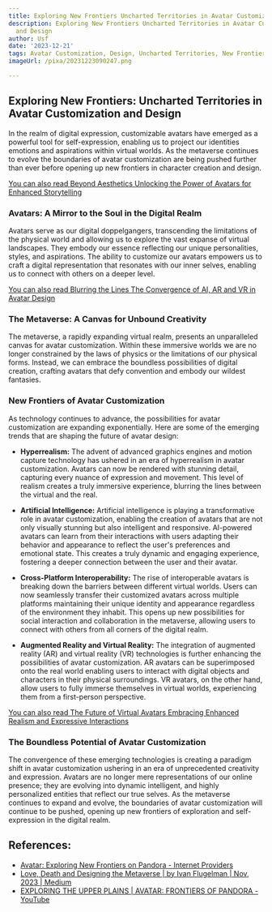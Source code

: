 ```yaml
---
title: Exploring New Frontiers Uncharted Territories in Avatar Customization and Design
description: Exploring New Frontiers Uncharted Territories in Avatar Customization
  and Design
author: Usf
date: '2023-12-21'
tags: Avatar Customization, Design, Uncharted Territories, New Frontiers, Exploration
imageUrl: /pixa/20231223090247.png

---
```

## Exploring New Frontiers: Uncharted Territories in Avatar Customization and Design

In the realm of digital expression, customizable avatars have emerged as a powerful tool for self-expression,  enabling us to project our identities emotions and aspirations within virtual worlds. As the metaverse continues to evolve the boundaries of avatar  customization are being pushed  further than ever before opening  up new frontiers in  character creation and design.

[You can also read Beyond Aesthetics Unlocking the Power of Avatars for Enhanced Storytelling](Beyond%20Aesthetics%20Unlocking%20the%20Power%20of%20Avatars%20for%20Enhanced%20Storytelling)


### Avatars:  A Mirror to the Soul in the Digital Realm

Avatars serve as  our  digital  doppelgangers, transcending the limitations  of the physical world and  allowing us to explore the vast  expanse of virtual landscapes. They embody our essence reflecting our unique personalities, styles,  and aspirations.  The ability to  customize our avatars empowers us to craft a digital representation that resonates with our inner selves, enabling us to  connect with others on a deeper level.

[You can also read Blurring the Lines The Convergence of AI, AR and VR in Avatar Design](Blurring%20the%20Lines%20The%20Convergence%20of%20AI%2C%20AR%2C%20and%20VR%20in%20Avatar%20Design)


### The Metaverse: A Canvas  for Unbound Creativity

The metaverse,  a rapidly expanding virtual realm, presents an unparalleled canvas for  avatar customization. Within these immersive worlds we are no longer constrained by the laws of physics or the limitations  of our physical  forms. Instead, we  can embrace  the boundless possibilities of digital  creation, crafting  avatars that defy convention and embody our  wildest fantasies.

### New Frontiers of Avatar Customization

As technology continues  to advance, the possibilities for  avatar  customization are expanding  exponentially. Here are some of the emerging  trends that are shaping the  future of avatar design:

- **Hyperrealism:** The advent of advanced graphics engines and motion capture technology has  ushered in an  era of  hyperrealism in avatar customization. Avatars can  now be rendered with stunning detail, capturing every nuance of expression and movement. This level of realism creates a truly immersive  experience, blurring the  lines between  the virtual  and the real.

- **Artificial Intelligence:**  Artificial intelligence is playing a transformative role in avatar customization, enabling the creation of avatars that are not only visually stunning but also intelligent and  responsive. AI-powered avatars can learn from their interactions with users adapting their behavior and appearance to reflect the user's preferences and emotional state. This creates a truly dynamic and engaging experience, fostering a deeper connection between the user and their  avatar.

- **Cross-Platform Interoperability:** The rise of interoperable avatars is breaking down the barriers between different virtual worlds. Users can now seamlessly  transfer their  customized avatars  across multiple platforms maintaining their unique identity and appearance regardless of the environment they inhabit. This  opens up new possibilities for social interaction and collaboration in the metaverse, allowing users to connect with others from all corners of the digital realm.

- **Augmented Reality and Virtual Reality:**  The integration of augmented reality (AR) and virtual reality (VR) technologies is further  enhancing the possibilities of avatar  customization. AR avatars can be superimposed onto the real world enabling users to interact with digital objects and characters in their physical surroundings. VR avatars, on the other hand, allow  users to fully immerse themselves in virtual worlds, experiencing them from a first-person perspective.

[You can also read The Future  of Virtual Avatars Embracing Enhanced Realism and Expressive Interactions](The%20Future%20of%20Virtual%20Avatars%20Embracing%20Enhanced%20Realism%20and%20Expressive%20Interactions)


### The Boundless Potential of Avatar Customization

The convergence of these emerging technologies is creating a paradigm  shift in avatar customization ushering in  an era of unprecedented  creativity and  expression. Avatars are no longer mere representations  of our online presence; they are evolving into dynamic intelligent, and highly personalized entities that reflect our true selves. As the metaverse continues to expand  and evolve, the boundaries of  avatar customization will continue to be pushed,  opening up new frontiers of exploration and self-expression in the  digital realm.

## References:
- [Avatar: Exploring New Frontiers on Pandora - Internet Providers](https://isp.page/news/its-a-big-responsibility-creating-avatar-frontiers-of-pandora/)
- [Love, Death and Designing the Metaverse | by Ivan Flugelman | Nov, 2023 | Medium](https://medium.com/@ivanflugelman/love-death-and-designing-the-metaverse-712445e58775)
- [EXPLORING THE UPPER PLAINS | AVATAR: FRONTIERS OF PANDORA - YouTube](https://youtube.com/watch?v=KAX0_t9JPP0)
